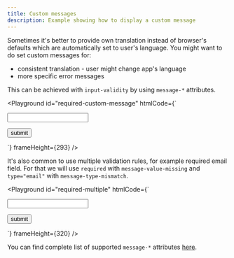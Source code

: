 ```yaml
---
title: Custom messages
description: Example showing how to display a custom message
---
```



Sometimes it's better to provide own translation instead of browser's defaults which are automatically set to user's language.
You might want to do set custom messages for:

- consistent translation - user might change app's language
- more specific error messages

This can be achieved with `input-validity` by using `message-*` attributes.

<Playground
  id="required-custom-message"
  htmlCode={`
<form action="/submit">
  <input
    type="text"
    required
    validation-message="#error"
    message-value-missing="Hey! This field is mandatory."
  />
  <p id="error"></p>
  <button>submit</button>
</form>
  `}
  frameHeight={293}
/>

It's also common to use multiple validation rules, for example required email field. For that we will use `required` with `message-value-missing` and `type="email"` with `message-type-mismatch`.

<Playground
  id="required-multiple"
  htmlCode={`
<form action="/submit">
  <input
    type="email"
    required
    validation-message="#error"
    message-value-missing="This field is mandatory."
    message-type-mismatch="Incorrect email address."
  />
  <p id="error"></p>
  <button>submit</button>
</form>
  `}
  frameHeight={320}
/>

You can find complete list of supported `message-*` attributes [here](/reference/api-reference/).
